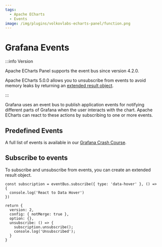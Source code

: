 ```yaml
---
tags:
  - Apache ECharts
  - Events
image: /img/plugins/volkovlabs-echarts-panel/function.png
---
```



# Grafana Events

:::info Version

Apache ECharts Panel supports the event bus since version 4.2.0.

Apache ECharts 5.0.0 allows you to unsubscribe from events to avoid memory leaks by returning an [extended result object](../extended).

:::

Grafana uses an event bus to publish application events for notifying different parts of Grafana when the user interacts with the chart. Apache ECharts can react to these actions by subscribing to one or more events.

## Predefined Events

A full list of events is available in our [Grafana Crash Course](/grafana/developer/eventbus).

## Subscribe to events

To subscribe and unsubscribe from events, you can create an extended result object.

```
const subscription = eventBus.subscribe({ type: 'data-hover' }, () => {
  console.log('React to Data Hover')
})

return {
  version: 2,
  config: { notMerge: true },
  option: {},
  unsubscribe: () => {
    subscription.unsubscribe();
    console.log('Unsubscribed');
  }
}
```
